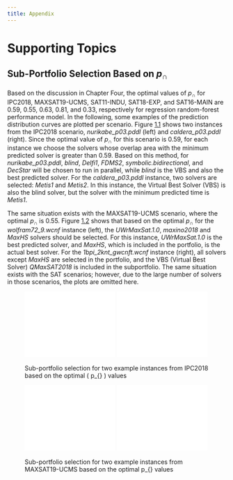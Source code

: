 ```yaml
---
title: Appendix
---
```


# Supporting Topics

## Sub-Portfolio Selection Based on $p_{\cap}$

Based on the discussion in Chapter Four, the optimal values of
$p_{\cap}$ for IPC2018, MAXSAT19-UCMS, SAT11-INDU, SAT18-EXP, and
SAT16-MAIN are 0.59, 0.55, 0.63, 0.81, and 0.33, respectively for
regression random-forest performance model. In the following, some
examples of the prediction distribution curves are plotted per scenario.
Figure [1.1](#fig:appendix_ipc2018){reference-type="ref"
reference="fig:appendix_ipc2018"} shows two instances from the IPC2018
scenario, *nurikabe_p03.pddl* (left) and *caldera_p03.pddl* (right).
Since the optimal value of $p_{\cap}$ for this scenario is 0.59, for
each instance we choose the solvers whose overlap area with the minimum
predicted solver is greater than 0.59. Based on this method, for
*nurikabe_p03.pddl*, *blind*, *Delfi1*, *FDMS2*,
*symbolic.bidirectional*, and *DecStar* will be chosen to run in
parallel, while *blind* is the VBS and also the best predicted solver.
For the *caldera_p03.pddl* instance, two solvers are selected: *Metis1*
and *Metis2*. In this instance, the Virtual Best Solver (VBS) is also
the blind solver, but the solver with the minimum predicted time is
*Metis1*.

The same situation exists with the MAXSAT19-UCMS scenario, where the
optimal $p_{\cap}$ is 0.55.
Figure [1.2](#fig:appendix_maxsat){reference-type="ref"
reference="fig:appendix_maxsat"} shows that based on the optimal
$p_{\cap}$ for the *wolfram72_9.wcnf* instance (left), the
*UWrMaxSat.1.0*, *maxino2018* and *MaxHS* solvers should be selected.
For this instance, *UWrMaxSat.1.0* is the best predicted solver, and
*MaxHS*, which is included in the portfolio, is the actual best solver.
For the *1bpi_2knt_gwcnft.wcnf* instance (right), all solvers except
*MaxHS* are selected in the portfolio, and the VBS (Virtual Best Solver)
*QMaxSAT2018* is included in the subportfolio. The same situation exists
with the SAT scenarios; however, due to the large number of solvers in
those scenarios, the plots are omitted here.

<figure id="fig:appendix_ipc2018">
<p><embed src="plots/nurikabe_p03.pddl.svg" style="width:49%"/> <embed
src="plots/caldera_p03.pddl.svg" style="width:49%" /></p>
<figcaption>Sub-portfolio selection for two example instances from
IPC2018 based on the optimal \( p_{\cap} \) values</figcaption>
</figure>

<figure id="fig:appendix_maxsat">
<p><embed src="plots/wolfram72_9.wcnf.svg" style="width:49%"/> <embed
src="plots/1bpi_2knt_gwcnft.wcnf.svg" style="width:49%" /></p>
<figcaption>Sub-portfolio selection for two example instances from
MAXSAT19-UCMS based on the optimal <span
class="math inline">p_{\cap}</span> values</figcaption>
</figure>

